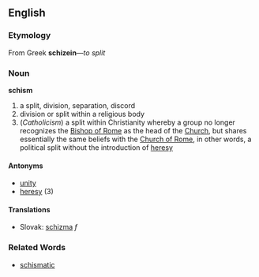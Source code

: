 == English ==
=== Etymology ===
From Greek '''schizein'''&mdash;''to split''
=== Noun ===
'''schism'''
# a split, division, separation, discord
# division or split within a religious body
# (''Catholicism'') a split within Christianity whereby a group no longer recognizes the [[Bishop of Rome]] as the head of the [[Church]], but shares essentially the same beliefs with the [[Church of Rome]], in other words, a political split without the introduction of [[heresy]]
==== Antonyms ====
* [[unity]]
* [[heresy]] (3)
==== Translations ====
*Slovak: [[schizma]] ''f''
=== Related Words ===
* [[schismatic]]
